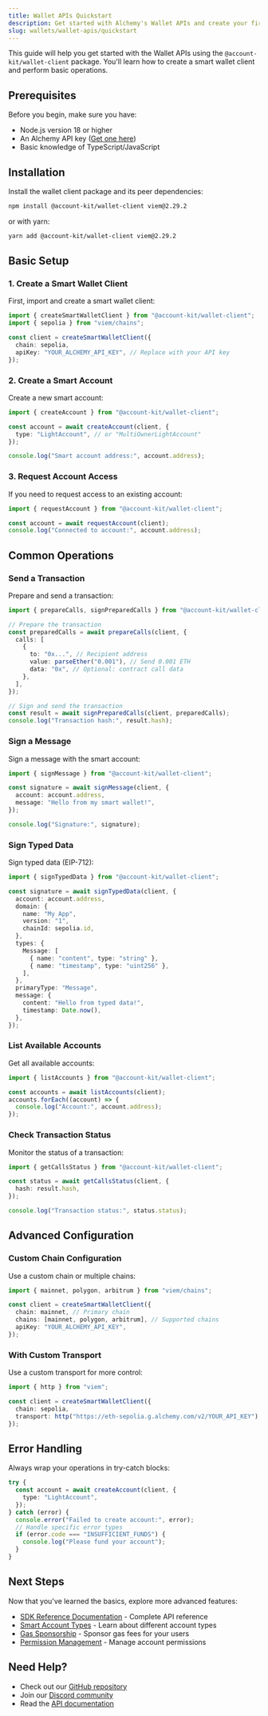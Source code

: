 ```yaml
---
title: Wallet APIs Quickstart
description: Get started with Alchemy's Wallet APIs and create your first smart wallet in minutes
slug: wallets/wallet-apis/quickstart
---
```


This guide will help you get started with the Wallet APIs using the `@account-kit/wallet-client` package. You'll learn how to create a smart wallet client and perform basic operations.

## Prerequisites

Before you begin, make sure you have:

- Node.js version 18 or higher
- An Alchemy API key ([Get one here](https://www.alchemy.com))
- Basic knowledge of TypeScript/JavaScript

## Installation

Install the wallet client package and its peer dependencies:

```bash
npm install @account-kit/wallet-client viem@2.29.2
```

or with yarn:

```bash
yarn add @account-kit/wallet-client viem@2.29.2
```

## Basic Setup

### 1. Create a Smart Wallet Client

First, import and create a smart wallet client:

```typescript
import { createSmartWalletClient } from "@account-kit/wallet-client";
import { sepolia } from "viem/chains";

const client = createSmartWalletClient({
  chain: sepolia,
  apiKey: "YOUR_ALCHEMY_API_KEY", // Replace with your API key
});
```

### 2. Create a Smart Account

Create a new smart account:

```typescript
import { createAccount } from "@account-kit/wallet-client";

const account = await createAccount(client, {
  type: "LightAccount", // or "MultiOwnerLightAccount"
});

console.log("Smart account address:", account.address);
```

### 3. Request Account Access

If you need to request access to an existing account:

```typescript
import { requestAccount } from "@account-kit/wallet-client";

const account = await requestAccount(client);
console.log("Connected to account:", account.address);
```

## Common Operations

### Send a Transaction

Prepare and send a transaction:

```typescript
import { prepareCalls, signPreparedCalls } from "@account-kit/wallet-client";

// Prepare the transaction
const preparedCalls = await prepareCalls(client, {
  calls: [
    {
      to: "0x...", // Recipient address
      value: parseEther("0.001"), // Send 0.001 ETH
      data: "0x", // Optional: contract call data
    },
  ],
});

// Sign and send the transaction
const result = await signPreparedCalls(client, preparedCalls);
console.log("Transaction hash:", result.hash);
```

### Sign a Message

Sign a message with the smart account:

```typescript
import { signMessage } from "@account-kit/wallet-client";

const signature = await signMessage(client, {
  account: account.address,
  message: "Hello from my smart wallet!",
});

console.log("Signature:", signature);
```

### Sign Typed Data

Sign typed data (EIP-712):

```typescript
import { signTypedData } from "@account-kit/wallet-client";

const signature = await signTypedData(client, {
  account: account.address,
  domain: {
    name: "My App",
    version: "1",
    chainId: sepolia.id,
  },
  types: {
    Message: [
      { name: "content", type: "string" },
      { name: "timestamp", type: "uint256" },
    ],
  },
  primaryType: "Message",
  message: {
    content: "Hello from typed data!",
    timestamp: Date.now(),
  },
});
```

### List Available Accounts

Get all available accounts:

```typescript
import { listAccounts } from "@account-kit/wallet-client";

const accounts = await listAccounts(client);
accounts.forEach((account) => {
  console.log("Account:", account.address);
});
```

### Check Transaction Status

Monitor the status of a transaction:

```typescript
import { getCallsStatus } from "@account-kit/wallet-client";

const status = await getCallsStatus(client, {
  hash: result.hash,
});

console.log("Transaction status:", status.status);
```

## Advanced Configuration

### Custom Chain Configuration

Use a custom chain or multiple chains:

```typescript
import { mainnet, polygon, arbitrum } from "viem/chains";

const client = createSmartWalletClient({
  chain: mainnet, // Primary chain
  chains: [mainnet, polygon, arbitrum], // Supported chains
  apiKey: "YOUR_ALCHEMY_API_KEY",
});
```

### With Custom Transport

Use a custom transport for more control:

```typescript
import { http } from "viem";

const client = createSmartWalletClient({
  chain: sepolia,
  transport: http("https://eth-sepolia.g.alchemy.com/v2/YOUR_API_KEY"),
});
```

## Error Handling

Always wrap your operations in try-catch blocks:

```typescript
try {
  const account = await createAccount(client, {
    type: "LightAccount",
  });
} catch (error) {
  console.error("Failed to create account:", error);
  // Handle specific error types
  if (error.code === "INSUFFICIENT_FUNDS") {
    console.log("Please fund your account");
  }
}
```

## Next Steps

Now that you've learned the basics, explore more advanced features:

- [SDK Reference Documentation](/wallets/reference/account-kit/wallet-client) - Complete API reference
- [Smart Account Types](/wallets/smart-accounts/overview) - Learn about different account types
- [Gas Sponsorship](/wallets/core/sponsor-gas) - Sponsor gas fees for your users
- [Permission Management](/wallets/reference/account-kit/wallet-client/functions/grantPermissions) - Manage account permissions

## Need Help?

- Check out our [GitHub repository](https://github.com/alchemyplatform/aa-sdk)
- Join our [Discord community](https://discord.gg/alchemy)
- Read the [API documentation](https://docs.alchemy.com)
